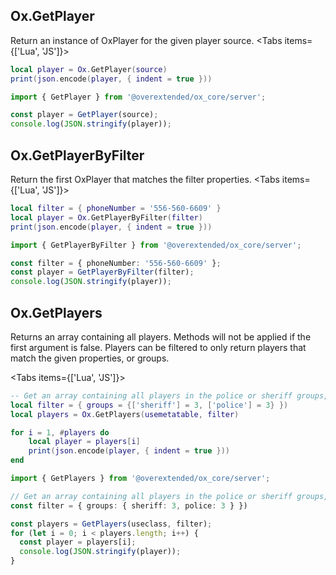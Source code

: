 
## Ox.GetPlayer

Return an instance of OxPlayer for the given player source.
<Tabs items={['Lua', 'JS']}>
<Tab>

```lua
local player = Ox.GetPlayer(source)
print(json.encode(player, { indent = true }))
```

</Tab>
<Tab>

```ts
import { GetPlayer } from '@overextended/ox_core/server';

const player = GetPlayer(source);
console.log(JSON.stringify(player));
```

</Tab>
</Tabs>

## Ox.GetPlayerByFilter

Return the first OxPlayer that matches the filter properties.
<Tabs items={['Lua', 'JS']}>
<Tab>

```lua
local filter = { phoneNumber = '556-560-6609' }
local player = Ox.GetPlayerByFilter(filter)
print(json.encode(player, { indent = true }))
```

</Tab>
<Tab>

```ts
import { GetPlayerByFilter } from '@overextended/ox_core/server';

const filter = { phoneNumber: '556-560-6609' };
const player = GetPlayerByFilter(filter);
console.log(JSON.stringify(player));
```

</Tab>
</Tabs>

## Ox.GetPlayers

Returns an array containing all players. Methods will not be applied if the first argument is false.
Players can be filtered to only return players that match the given properties, or groups.

<Tabs items={['Lua', 'JS']}>
<Tab>

```lua
-- Get an array containing all players in the police or sheriff groups, with grade 3 or higher.
local filter = { groups = {['sheriff'] = 3, ['police'] = 3} })
local players = Ox.GetPlayers(usemetatable, filter)

for i = 1, #players do
    local player = players[i]
    print(json.encode(player, { indent = true }))
end
```

</Tab>
<Tab>

```ts
import { GetPlayers } from '@overextended/ox_core/server';

// Get an array containing all players in the police or sheriff groups, with grade 3 or higher.
const filter = { groups: { sheriff: 3, police: 3 } })

const players = GetPlayers(useclass, filter);
for (let i = 0; i < players.length; i++) {
  const player = players[i];
  console.log(JSON.stringify(player));
}
```

</Tab>
</Tabs>
